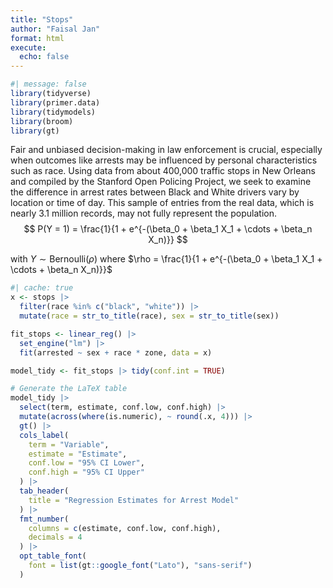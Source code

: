 ```yaml
---
title: "Stops"
author: "Faisal Jan"
format: html
execute: 
  echo: false
---
```


```r
#| message: false
library(tidyverse)
library(primer.data)
library(tidymodels)
library(broom)
library(gt)
```

Fair and unbiased decision-making in law enforcement is crucial, especially when outcomes like arrests may be influenced by personal characteristics such as race. Using data from about 400,000 traffic stops in New Orleans and compiled by the Stanford Open Policing Project, we seek to examine the difference in arrest rates between Black and White drivers vary by location or time of day. This sample of entries from the real data, which is nearly 3.1 million records, may not fully represent the population.
$$
P(Y = 1) = \frac{1}{1 + e^{-(\beta_0 + \beta_1 X_1 + \cdots + \beta_n X_n)}}
$$

with $Y \sim \text{Bernoulli}(\rho)$ where $\rho = \frac{1}{1 + e^{-(\beta_0 + \beta_1 X_1 + \cdots + \beta_n X_n)}}$

<!-- Fitted Model -->
\begin{align*}
\hat{\text{arrested}} =\ & 0.177 
+ 0.0614 \cdot \text{sexMale}
- 0.0445 \cdot \text{raceWhite} \\
&+ 0.0146 \cdot \text{zoneB}
+ 0.00610 \cdot \text{zoneC}
+ 0.0781 \cdot \text{zoneD} \\
&+ 0.00190 \cdot \text{zoneE}
- 0.00271 \cdot \text{zoneF}
+ 0.0309 \cdot \text{zoneG}
+ 0.0757 \cdot \text{zoneH}
\end{align*}

```r
#| cache: true
x <- stops |>
  filter(race %in% c("black", "white")) |>
  mutate(race = str_to_title(race), sex = str_to_title(sex))

fit_stops <- linear_reg() |>
  set_engine("lm") |>
  fit(arrested ~ sex + race * zone, data = x)
```

```r
model_tidy <- fit_stops |> tidy(conf.int = TRUE)

# Generate the LaTeX table
model_tidy |>
  select(term, estimate, conf.low, conf.high) |>
  mutate(across(where(is.numeric), ~ round(.x, 4))) |>
  gt() |>
  cols_label(
    term = "Variable",
    estimate = "Estimate",
    conf.low = "95% CI Lower",
    conf.high = "95% CI Upper"
  ) |>
  tab_header(
    title = "Regression Estimates for Arrest Model"
  ) |>
  fmt_number(
    columns = c(estimate, conf.low, conf.high),
    decimals = 4
  ) |>
  opt_table_font(
    font = list(gt::google_font("Lato"), "sans-serif")
  )
```

